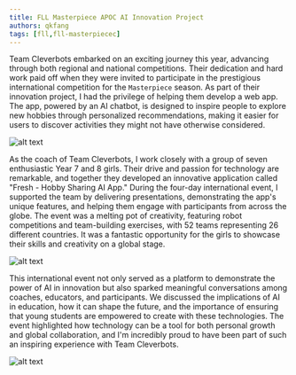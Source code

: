 ```yaml
---
title: FLL Masterpiece APOC AI Innovation Project
authors: qkfang
tags: [fll,fll-masterpiecec]
---
```


Team Cleverbots embarked on an exciting journey this year, advancing through both regional and national competitions. Their dedication and hard work paid off when they were invited to participate in the prestigious international competition for the `Masterpiece` season. As part of their innovation project, I had the privilege of helping them develop a web app. The app, powered by an AI chatbot, is designed to inspire people to explore new hobbies through personalized recommendations, making it easier for users to discover activities they might not have otherwise considered.

![alt text](images\2024-07-09-fll-masterpiece-international-apoc-fresh-1.jpg)

As the coach of Team Cleverbots, I work closely with a group of seven enthusiastic Year 7 and 8 girls. Their drive and passion for technology are remarkable, and together they developed an innovative application called "Fresh - Hobby Sharing AI App." During the four-day international event, I supported the team by delivering presentations, demonstrating the app's unique features, and helping them engage with participants from across the globe. The event was a melting pot of creativity, featuring robot competitions and team-building exercises, with 52 teams representing 26 different countries. It was a fantastic opportunity for the girls to showcase their skills and creativity on a global stage.

![alt text](images\2024-07-09-fll-masterpiece-international-apoc-fresh-2.jpg)

This international event not only served as a platform to demonstrate the power of AI in innovation but also sparked meaningful conversations among coaches, educators, and participants. We discussed the implications of AI in education, how it can shape the future, and the importance of ensuring that young students are empowered to create with these technologies. The event highlighted how technology can be a tool for both personal growth and global collaboration, and I'm incredibly proud to have been part of such an inspiring experience with Team Cleverbots.

![alt text](images\2024-07-09-fll-masterpiece-international-apoc-fresh-3.jpg)
